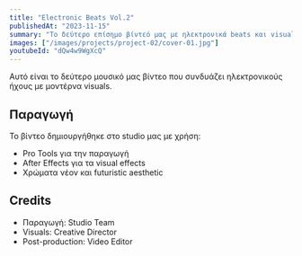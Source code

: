 ```yaml
---
title: "Electronic Beats Vol.2"
publishedAt: "2023-11-15"
summary: "Το δεύτερο επίσημο βίντεό μας με ηλεκτρονικά beats και visual effects."
images: ["/images/projects/project-02/cover-01.jpg"]
youtubeId: "dQw4w9WgXcQ"
---
```


Αυτό είναι το δεύτερο μουσικό μας βίντεο που συνδυάζει ηλεκτρονικούς ήχους με μοντέρνα visuals. 

## Παραγωγή

Το βίντεο δημιουργήθηκε στο studio μας με χρήση:
- Pro Tools για την παραγωγή
- After Effects για τα visual effects
- Χρώματα νέον και futuristic aesthetic

## Credits

- Παραγωγή: Studio Team
- Visuals: Creative Director
- Post-production: Video Editor